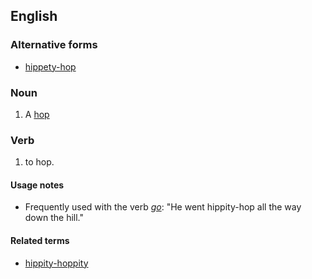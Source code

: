 ==English==

===Alternative forms===
* [[hippety-hop]]

===Noun===
{{en-noun|head=[[hippity]]-[[hop]]}}

# {{context|childish|lang=en}} A [[hop]]

===Verb===
{{en-verb|head=[[hippity]]-[[hop]]|hippity-hopp}}

# {{context|childish|lang=en}} to hop.

====Usage notes====
* Frequently used with the verb ''[[go]]'': "He went hippity-hop all the way down the hill."

====Related terms====
* [[hippity-hoppity]]
